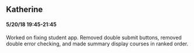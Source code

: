 ## Katherine
#### 5/20/18 19:45-21:45
Worked on fixing student app. Removed double submit buttons, removed double error checking, and made summary display courses in ranked order.
